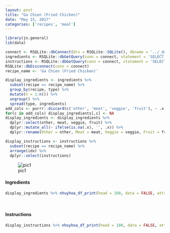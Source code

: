 ```yaml
---
layout: post
title: "Ga Chien (Fried Chicken)"
date: "May 15, 2017"
categories: ['recipes', 'meal']
---
```


```r
library(jn.general)
lib(data)

connect <- RSQLite::dbConnect(drv = RSQLite::SQLite(), dbname = '../_data/recipes.db')
ingredients <- RSQLite::dbGetQuery(conn = connect, statement = 'SELECT * FROM ingredients')
instructions <- RSQLite::dbGetQuery(conn = connect, statement = 'SELECT * FROM instructions')
RSQLite::dbDisconnect(conn = connect)
recipe_name <- 'Ga Chien (Fried Chicken)'

display_ingredients <- ingredients %>%
  subset(recipe == recipe_name) %>%
  group_by(recipe, type) %>%
  mutate(n = 1:n()) %>%
  ungroup() %>%
  spread(type, ingredients)
add_cols <- purrr::discard(c('other', 'meat', 'veggie', 'fruit'), ~ .x %in% colnames(display_ingredients))
for(c in add_cols) display_ingredients[,c] <- NA
display_ingredients <- display_ingredients %>%
  dplyr::select(other, meat, veggie, fruit) %>% 
  dplyr::mutate_all(~ ifelse(is.na(.x), '', .x)) %>%
  dplyr::rename(Other = other, Meat = meat, Veggie = veggie, Fruit = fruit)

display_instructions <- instructions %>%
  subset(recipe == recipe_name) %>%
  arrange(idx) %>%
  dplyr::select(instructions)
```

![pic1]( {{"/figure/food/Ga_Chien.JPG" | absolute_url }})




#### Ingredients

```r
display_ingredients %>% nhuyhoa_df_print(head = 100, data = FALSE, attribute = "class = \"presenttab\"")
```

<br>

#### Instructions

```r
display_instructions %>% nhuyhoa_df_print(head = 100, data = FALSE, attribute = "class = \"presenttabnoh\"")
```

